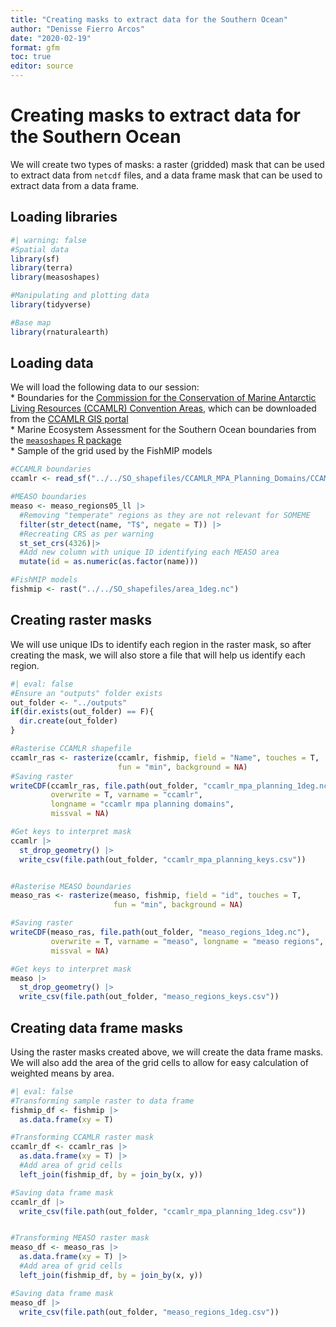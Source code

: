 ```yaml
---
title: "Creating masks to extract data for the Southern Ocean"
author: "Denisse Fierro Arcos"
date: "2020-02-19"
format: gfm
toc: true
editor: source
---
```


# Creating masks to extract data for the Southern Ocean

We will create two types of masks: a raster (gridded) mask that can be used to extract data from `netcdf` files, and a data frame mask that can be used to extract data from a data frame.

## Loading libraries

```r
#| warning: false
#Spatial data
library(sf)
library(terra)
library(measoshapes)

#Manipulating and plotting data
library(tidyverse)

#Base map
library(rnaturalearth)
```

## Loading data

We will load the following data to our session:\
\* Boundaries for the [Commission for the Conservation of Marine Antarctic Living Resources (CCAMLR) Convention Areas](https://www.ccamlr.org/en/organisation/convention-area), which can be downloaded from the [CCAMLR GIS portal](https://gis.ccamlr.org/)\
\* Marine Ecosystem Assessment for the Southern Ocean boundaries from the [`measoshapes` R package](https://github.com/AustralianAntarcticDivision/measoshapes)\
\* Sample of the grid used by the FishMIP models

```r
#CCAMLR boundaries
ccamlr <- read_sf("../../SO_shapefiles/CCAMLR_MPA_Planning_Domains/CCAMLR_MPA_Planning_Domains_wgs84.shp")

#MEASO boundaries
measo <- measo_regions05_ll |> 
  #Removing "temperate" regions as they are not relevant for SOMEME
  filter(str_detect(name, "T$", negate = T)) |> 
  #Recreating CRS as per warning
  st_set_crs(4326)|>
  #Add new column with unique ID identifying each MEASO area
  mutate(id = as.numeric(as.factor(name)))

#FishMIP models
fishmip <- rast("../../SO_shapefiles/area_1deg.nc")
```

## Creating raster masks

We will use unique IDs to identify each region in the raster mask, so after creating the mask, we will also store a file that will help us identify each region.

```r
#| eval: false
#Ensure an "outputs" folder exists
out_folder <- "../outputs"
if(dir.exists(out_folder) == F){
  dir.create(out_folder)
}

#Rasterise CCAMLR shapefile
ccamlr_ras <- rasterize(ccamlr, fishmip, field = "Name", touches = T,
                        fun = "min", background = NA)
#Saving raster
writeCDF(ccamlr_ras, file.path(out_folder, "ccamlr_mpa_planning_1deg.nc"),
         overwrite = T, varname = "ccamlr", 
         longname = "ccamlr mpa planning domains",
         missval = NA)

#Get keys to interpret mask
ccamlr |> 
  st_drop_geometry() |> 
  write_csv(file.path(out_folder, "ccamlr_mpa_planning_keys.csv"))


#Rasterise MEASO boundaries
measo_ras <- rasterize(measo, fishmip, field = "id", touches = T, 
                       fun = "min", background = NA)

#Saving raster
writeCDF(measo_ras, file.path(out_folder, "measo_regions_1deg.nc"),
         overwrite = T, varname = "measo", longname = "measo regions",
         missval = NA)

#Get keys to interpret mask
measo |> 
  st_drop_geometry() |> 
  write_csv(file.path(out_folder, "measo_regions_keys.csv"))
```

## Creating data frame masks

Using the raster masks created above, we will create the data frame masks. We will also add the area of the grid cells to allow for easy calculation of weighted means by area.

```r
#| eval: false
#Transforming sample raster to data frame
fishmip_df <- fishmip |> 
  as.data.frame(xy = T)

#Transforming CCAMLR raster mask
ccamlr_df <- ccamlr_ras |> 
  as.data.frame(xy = T) |> 
  #Add area of grid cells
  left_join(fishmip_df, by = join_by(x, y))

#Saving data frame mask
ccamlr_df |> 
  write_csv(file.path(out_folder, "ccamlr_mpa_planning_1deg.csv"))


#Transforming MEASO raster mask
measo_df <- measo_ras |> 
  as.data.frame(xy = T) |> 
  #Add area of grid cells
  left_join(fishmip_df, by = join_by(x, y))

#Saving data frame mask
measo_df |> 
  write_csv(file.path(out_folder, "measo_regions_1deg.csv"))
```
